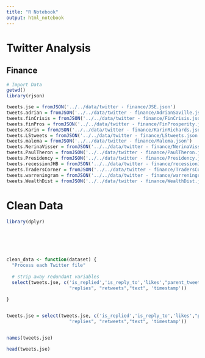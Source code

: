 ```yaml
---
title: "R Notebook"
output: html_notebook
---
```


# Twitter Analysis 
## Finance

```r
# Import Data
getwd()
library(rjson)

tweets.jse = fromJSON('../../data/twitter - finance/JSE.json')
tweets.adrian = fromJSON('../../data/twitter - finance/AdrianSaville.json')
tweets.finCrisis = fromJSON('../../data/twitter - finance/FinCrisis.json')
tweets.finPros = fromJSON('../../data/twitter - finance/FinProsperity.json')
tweets.Karin = fromJSON('../../data/twitter - finance/KarinRichards.json')
tweets.LStweets = fromJSON('../../data/twitter - finance/LStweets.json')
tweets.malema = fromJSON('../../data/twitter - finance/Malema.json')
tweets.NerinaVisser = fromJSON('../../data/twitter - finance/NerinaVisser.json')
tweets.PaulTheron = fromJSON('../../data/twitter - finance/PaulTheron.json')
tweets.Presidency = fromJSON('../../data/twitter - finance/Presidency.json')
tweets.recessionJHB = fromJSON('../../data/twitter - finance/recessionJHB_tweets.json')
tweets.TradersCorner = fromJSON('../../data/twitter - finance/TradersCorner.json')
tweets.warreningram = fromJSON('../../data/twitter - finance/warreningram.json')
tweets.WealthDist = fromJSON('../../data/twitter - finance/WealthDist.json')
```


# Clean Data
```r
library(dplyr)






clean_data <- function(dataset) {
  "Process each Twitter file"
  
  # strip away redundant variables
  select(tweets.jse, c('is_replied','is_reply_to','likes',"parent_tweet_id", 
                       "replies", "retweets","text", 'timestamp'))
  
}


tweets.jse = select(tweets.jse, c('is_replied','is_reply_to','likes',"parent_tweet_id", 
                       "replies", "retweets","text", 'timestamp'))


names(tweets.jse)

head(tweets.jse)


```











